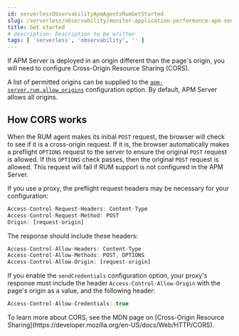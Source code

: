 ```yaml
---
id: serverlessObservabilityApmAgentsRumGetStarted
slug: /serverless/observability/monitor-application-performance-apm-send-traces-to-elastic-rum-get-started
title: Get started
# description: Description to be written
tags: [ 'serverless', 'observability', '' ]
---
```



<div id="configuring-cors"></div>

If APM Server is deployed in an origin different than the page's origin,
you will need to configure Cross-Origin Resource Sharing (CORS).

A list of permitted origins can be supplied to the
[`apm-server.rum.allow_origins`](((apm-guide-ref))/configuration-rum.html#rum-allow-origins)
configuration option.
By default, APM Server allows all origins.

## How CORS works

When the RUM agent makes its initial `POST` request, the browser will check to see if it is a cross-origin request.
If it is, the browser automatically makes a preflight `OPTIONS` request to the server to ensure the original `POST` request is allowed.
If this `OPTIONS` check passes, then the original `POST` request is allowed.
This request will fail if RUM support is not configured in the APM Server.

If you use a proxy, the preflight request headers may be necessary for your configuration:

```js
Access-Control-Request-Headers: Content-Type
Access-Control-Request-Method: POST
Origin: [request-origin]
```

The response should include these headers:

```js
Access-Control-Allow-Headers: Content-Type
Access-Control-Allow-Methods: POST, OPTIONS
Access-Control-Allow-Origin: [request-origin]
```

If you enable the <DocLink id="serverlessObservabilityApmAgentsRumConfigure" section="sendcredentials">`sendCredentials`</DocLink> configuration option, your proxy's response must include the header `Access-Control-Allow-Origin` with the page's origin as a value, and the following header:

```js
Access-Control-Allow-Credentials: true
```

<DocCallOut title="Tip">
To learn more about CORS, see the MDN page on
[Cross-Origin Resource Sharing](https://developer.mozilla.org/en-US/docs/Web/HTTP/CORS).
</DocCallOut>

